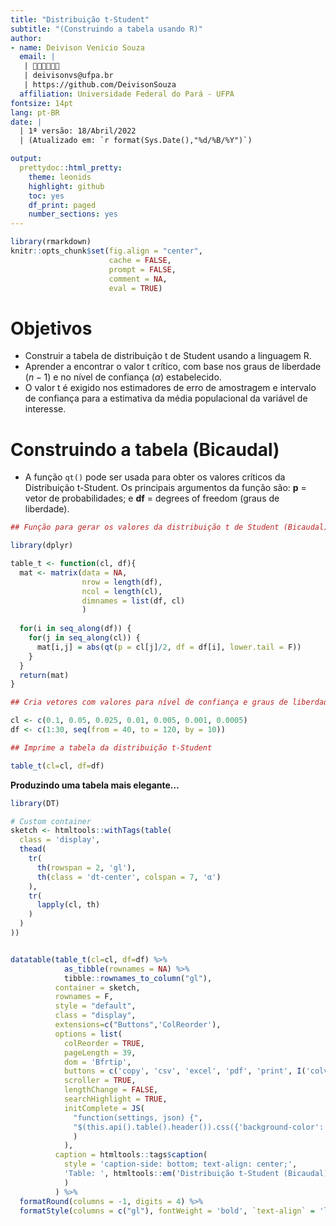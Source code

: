 ```yaml
---
title: "Distribuição t-Student"
subtitle: "(Construindo a tabela usando R)"
author:
- name: Deivison Venicio Souza
  email: |
   | 🌳🌳🌳🌳🌳🌳
   | deivisonvs@ufpa.br
   | https://github.com/DeivisonSouza
  affiliation: Universidade Federal do Pará - UFPA
fontsize: 14pt
lang: pt-BR
date: |
  | 1ª versão: 18/Abril/2022
  | (Atualizado em: `r format(Sys.Date(),"%d/%B/%Y")`)

output:
  prettydoc::html_pretty:
    theme: leonids
    highlight: github
    toc: yes
    df_print: paged
    number_sections: yes
---
```


```r
library(rmarkdown)
knitr::opts_chunk$set(fig.align = "center", 
                      cache = FALSE, 
                      prompt = FALSE, 
                      comment = NA, 
                      eval = TRUE)
```


# Objetivos

- Construir a tabela de distribuição t de Student usando a linguagem R.
- Aprender a encontrar o valor t crítico, com base nos graus de liberdade ($n-1$) e no nível de confiança ($\alpha$) estabelecido.
- O valor t é exigido nos estimadores de erro de amostragem e intervalo de confiança para a estimativa da média populacional da variável de interesse.


# Construindo a tabela (Bicaudal)

- A função `qt()` pode ser usada para obter os valores críticos da Distribuição t-Student. Os principais argumentos da função são: **p** = vetor de probabilidades; e **df** = degrees of freedom (graus de liberdade).

```r
## Função para gerar os valores da distribuição t de Student (Bicaudal)

library(dplyr)

table_t <- function(cl, df){
  mat <- matrix(data = NA, 
                nrow = length(df), 
                ncol = length(cl),
                dimnames = list(df, cl)
                )
  
  for(i in seq_along(df)) {
    for(j in seq_along(cl)) {
      mat[i,j] = abs(qt(p = cl[j]/2, df = df[i], lower.tail = F))
    }
  }
  return(mat)
}
```


```r
## Cria vetores com valores para nível de confiança e graus de liberdade

cl <- c(0.1, 0.05, 0.025, 0.01, 0.005, 0.001, 0.0005)
df <- c(1:30, seq(from = 40, to = 120, by = 10))
```

```r
## Imprime a tabela da distribuição t-Student

table_t(cl=cl, df=df)
```

**Produzindo uma tabela mais elegante...**

```r
library(DT)

# Custom container
sketch <- htmltools::withTags(table(
  class = 'display',
  thead(
    tr(
      th(rowspan = 2, 'gl'),
      th(class = 'dt-center', colspan = 7, 'α')
    ),
    tr(
      lapply(cl, th)
    )
  )
))


datatable(table_t(cl=cl, df=df) %>% 
            as_tibble(rownames = NA) %>% 
            tibble::rownames_to_column("gl"),
          container = sketch,
          rownames = F,
          style = "default",
          class = "display",
          extensions=c("Buttons",'ColReorder'),
          options = list(
            colReorder = TRUE,
            pageLength = 39,
            dom = 'Bfrtip',
            buttons = c('copy', 'csv', 'excel', 'pdf', 'print', I('colvis')),
            scroller = TRUE,
            lengthChange = FALSE,
            searchHighlight = TRUE,
            initComplete = JS(
              "function(settings, json) {",
              "$(this.api().table().header()).css({'background-color': '#517fb9', 'color': '#fff'});","}"
              )
            ),
          caption = htmltools::tags$caption(
            style = 'caption-side: bottom; text-align: center;',
            'Table: ', htmltools::em('Distribuição t-Student (Bicaudal)')
            )
          ) %>% 
  formatRound(columns = -1, digits = 4) %>% 
  formatStyle(columns = c("gl"), fontWeight = 'bold', `text-align` = 'left')
```
